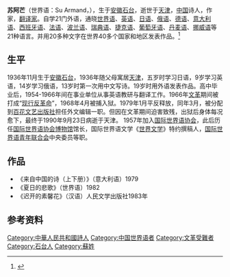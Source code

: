 {{Infobox writer <!-- see Template:Infobox writer -->
| 图像     = 
| 图像大小 = 250px
| 图像说明 = 
| 姓名     = 苏承宗
| 原文名称 = 
| 字       = 
| 号       = 
| 笔名     = 苏阿芒
| 原名     = 
| 出生     = {{Birth year and age|1936|11}} 
| 出生地点 = {{ROC}}[[太平县|太平县]]
| 逝世     = <!--卒年在前生年在后{{1990|9|23}} 或{{1936|11 }}-->
| 逝世地点 = {{CHN}}天津
| 居处     = 
| 职业     = [[世界语者|世界语者]]，作家
| 国籍     = {{PRC}}
| 种族     = [[汉族|汉族]]
| 公民权   = 
| 语言     = 中文，[[世界语|世界语]]，英语，俄语，日语，意大利语，德语等21种语言
| 教育程度 = [[高中|高中]]
| 母校     = 
| 创作时期 = 1955年-1990年
| 体裁     = [[诗歌|诗歌]]
| 主题     = 
| 文学运动 = 
| 代表作   = 《迟开的素馨花》《来自中国的诗（上下册）》（意大利语）《夏日的悲歌》（世界语）
| 父母     = 
| 配偶     =  <!--{{marriage|姓名|年份}} -->
| 伴侣     = 
| 子女     = 
| 亲属     = 
| 受影响于 = 
| 施影响于 = 
| 奖项     = 
| 官方网站 = <!--  {{URL|website}} -->
| 签名     =  <!--不需要加[[file:|128px]] -->
}}

'''苏阿芒'''（世界语：Su Armand，{{bd|1936年|11月|1990年|9月23日||}}），生于[[安徽|安徽]][[石台|石台]]，逝世于[[天津|天津]]，[[中国|中国]]诗人，作家，[[翻译家|翻译家]]。自学21门外语，通晓[[世界语|世界语]]、[[英语|英语]]、[[日语|日语]]、[[俄语|俄语]]、[[德语|德语]]、[[意大利语|意大利语]]、[[西班牙语|西班牙语]]、[[法语|法语]]、[[波兰语|波兰语]]、[[瑞典语|瑞典语]]、[[捷克语|捷克语]]、[[葡萄牙语|葡萄牙语]]、[[丹麦语|丹麦语]]、[[挪威语|挪威语]]等21种语言。并用20多种文字在世界40多个国家和地区发表作品。<ref>{{Cite web |url=http://www.chinawriter.com.cn/zxhy/member/3690.shtml |title=苏阿芒_中国作家网 |access-date=2014-12-19 |archive-date=2016-03-04 |archive-url=https://web.archive.org/web/20160304201906/http://www.chinawriter.com.cn/zxhy/member/3690.shtml |dead-url=no }}</ref>

== 生平 ==
1936年11月生于[[安徽|安徽]][[石台|石台]]，1936年随父母寓居[[天津|天津]]，五岁时学习日语，9岁学习英语，14岁学习俄语，13岁时第一次用中文写诗。19岁时用外语发表作品。高中毕业后，1954-1966年间在事业单位从事英语教研与翻译工作。1966年[[文革|文革]]期间被打成“[[现行反革命|现行反革命]]”，1968年4月被捕入狱。1979年1月平反释放，同年3月，被分配到[[百花文艺出版社|百花文艺出版社]]担任外文编辑一职。但因在文革期间迫害致残，出狱后身体每况愈下，最终于1990年9月23日病逝于天津。
1957年加入[[国际世界语协会|国际世界语协会]]，此后历任[[国际世界语协会博物馆|国际世界语协会博物馆]]馆长，国际世界语文学《[[世界文学|世界文学]]》特约撰稿人，[[国际世界语青年联合会|国际世界语青年联合会]]中央委员等职。

== 作品 ==

* 《来自中国的诗（上下册）》（意大利语）1979
* 《夏日的悲歌》（世界语）1982
* 《迟开的素馨花》（汉语）人民文学出版社1983年

== 参考资料 ==
{{reflist}}

{{DEFAULTSORT:S}}
[[Category:中華人民共和國詩人|Category:中華人民共和國詩人]]
[[Category:中国世界语者|Category:中国世界语者]]
[[Category:文革受難者|Category:文革受難者]]
[[Category:石台人|Category:石台人]]
[[Category:蘇姓|Category:蘇姓]]